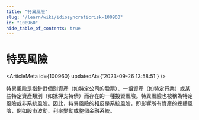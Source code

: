 ```yaml
---
title: "特異風險"
slug: "/learn/wiki/idiosyncraticrisk-100960"
id: "100960"
hide_table_of_contents: true
---
```



# 特異風險

<ArticleMeta id={100960} updatedAt={'2023-09-26 13:58:51'} />
<div className='border-solid border-b border-t-0 my-4 border-[var(--ifm-color-gray-300)]' />

特異風險是指針對個別資產（如特定公司的股票）、一組資產（如特定行業）或某些特定資產類別（如抵押支持債）而存在的一種投資風險。特異風險也被稱為特定風險或非系統風險。因此，特異風險的相反是系統風險，即影響所有資產的總體風險，例如股市波動、利率變動或整個金融系統。
